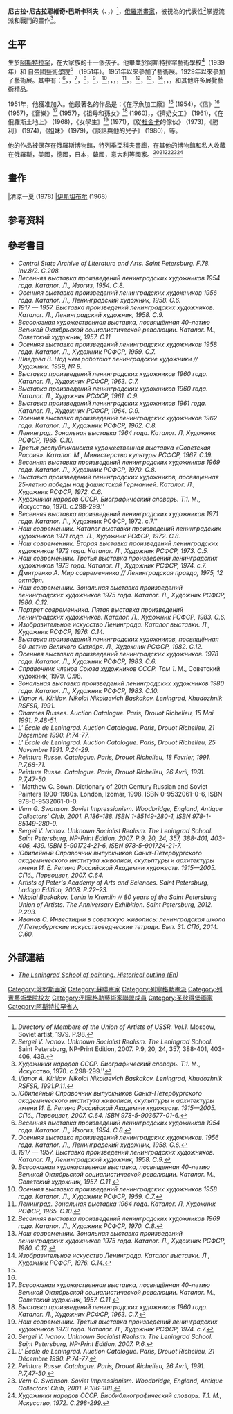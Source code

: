 {{roughtranslation|time=2015-01-08T08:01:50+00:00}}
{{Infobox Artist
| name          = <br>尼古拉·巴斯卡科夫
| image         = Baskakov-Nikolai-Nikolaevich-bask bw.jpg
| imagesize     = 200px
| caption       = 
| birthname     = 
| birthdate     = {{Birth date|1918|5|08|mf=y}}
| location      = [[阿斯特拉罕|阿斯特拉罕]]
| deathdate     = {{death date and age|1993|10|14|1918|5|08|mf=y}}
| deathplace    = [[聖彼得堡|聖彼得堡]]
| field         = [[绘画|绘画]]
| nationality   = [[俄羅斯|俄羅斯]]
| training      = [[帝國藝術學院|帝國藝術學院]]
| movement      = [[現實主義|現實主義]]，[[社会主义的现实主义|社會主義寫實主義]]
| works         = 
| patrons       = 
| awards        = 
}}

'''尼古拉•尼古拉耶維奇•巴斯卡科夫 '''（{{lang-ru|Николай Николаевич Баскаков}}、{{lang-en|Nikolai Nikolaevich Baskakov}}，{{bd|1918年|5月8日|1993年|10月14日}}）<ref>''Directory of Members of the Union of Artists of USSR. Vol.1.'' Moscow, Soviet artist, 1979. P.98.</ref>，[[俄羅斯|俄羅斯]][[畫家|畫家]]，被視為的代表性{{link-en|列寧格勒畫派|Leningrad School of Painting}}<ref>''Sergei V. Ivanov. Unknown Socialist Realism. The Leningrad School.'' Saint Petersburg, NP-Print Edition, 2007. P.9, 20, 24, 357, 388-401, 403-406, 439.</ref>掌握流派和戰鬥的畫作<ref>''Художники народов СССР. Биографический словарь. Т.1.'' М., Искусство, 1970. с.298-299.''</ref>。

==生平==


生於[[阿斯特拉罕|阿斯特拉罕]]，在大家族的十一個孩子。他畢業於阿斯特拉罕藝術學校<ref>''Vianor A. Kirillov. Nikolai Nikolaevich Baskakov. Leningrad, Khudozhnik RSFSR, 1991.P.11.''</ref>（1939年）和 自[[帝國藝術學院|帝國藝術學院]]<ref>''Юбилейный Справочник выпускников Санкт-Петербургского академического института живописи, скульптуры и архитектуры имени И. Е. Репина Российской Академии художеств. 1915—2005. СПб., Первоцвет, 2007. С.64. ISBN 978-5-903677-01-6.''</ref> （1951年）。1951年以來參加了藝術展。1929年以來參加了藝術展。其中有：{{link-en|列寧格勒藝術家的傳統春季展 (1954)|Spring exhibition (Leningrad, 1954)}}<ref name="#1">''Весенняя выставка произведений ленинградских художников 1954 года. Каталог. Л., Изогиз, 1954. С.8.''</ref>，，{{link-en|傳統的秋季展會列寧格勒藝術家 (1956)|Autumn exhibition (Leningrad, 1956)}}<ref>''Осенняя выставка произведений ленинградских художников. 1956 года. Каталог. Л., Ленинградский художник, 1958. С.6.''</ref>，{{link-en|列寧格勒藝術家週年成就展（1957）|Anniversary Art Exhibition (Leningrad, 1957)}}<ref name="#2">''1917 — 1957. Выставка произведений ленинградских художников. Каталог. Л., Ленинградский художник, 1958. С.9.''</ref>，{{link-en|全蘇展1957年|All-Union art exhibition (Moscow, 1957)}}<ref>''Всесоюзная художественная выставка, посвященная 40-летию Великой Октябрьской социалистической революции. Каталог. М., Советский художник, 1957. С.11.''</ref>，{{link-en|傳統的秋季展會列寧格勒藝術家 (1958)|Autumn exhibition (Leningrad, 1958)}}<ref>''Осенняя выставка произведений ленинградских художников 1958 года. Каталог. Л., Художник РСФСР, 1959. С.7.''</ref>，{{link-en|作品列寧格勒藝術家展（1960）|Exhibition of Leningrad artists (Russian Museum, 1960)}}，{{link-en|作品列寧格勒藝術家展（1961）|Exhibition of Leningrad artists (1961)}}，{{link-en|傳統的秋季展會列寧格勒藝術家 (1962)|Autumn exhibition (Leningrad, 1962)}}，{{link-en|藝術展《列寧格勒》1964年|"Leningrad" zonal art exhibition (1964)}}<ref>''Ленинград. Зональная выставка 1964 года. Каталог. Л, Художник РСФСР, 1965. C.10.''</ref>，{{link-en|共和黨展《蘇俄》（1967）|Soviet Russia (exhibition, 1967)}}，{{link-en|列寧格勒藝術家的傳統春季展 (1969)|Spring exhibition (Leningrad, 1969)}}<ref>''Весенняя выставка произведений ленинградских художников 1969 года. Каталог. Л., Художник РСФСР, 1970. C.8.''</ref>，{{link-en|區域展《當代》（1975）|"Our Contemporary" regional art exhibition (Leningrad, 1975)}}<ref>''Наш современник. Зональная выставка произведений ленинградских художников 1975 года. Каталог. Л., Художник РСФСР, 1980. C.12.''</ref>，{{link-en|本次展覽《藝術列寧格勒》（1976）|Fine Arts of Leningrad (Moscow, 1976)}}<ref>''Изобразительное искусство Ленинграда. Каталог выставки. Л., Художник РСФСР, 1976. C.14.''</ref>，{{link-en|傳統的秋季展會列寧格勒藝術家 (1978)|Autumn exhibition (Leningrad, 1978)}}，{{link-en|區域展（1980）|Regional Art exhibition (Leningrad, 1980)}}，和其他許多展覽藝術精品。

1951年，他獲准加入{{link-en|聖彼得堡藝術家聯盟|Saint Petersburg Union of Artists|俄羅斯聯邦藝術家聯盟列寧格勒分會}}。他最著名的作品是：《在浮魚加工廠》<ref name="#1"/> (1954)，《信》<ref name="#2"/> (1957)，《音樂》<ref>''Всесоюзная художественная выставка, посвящённая 40-летию Великой Октябрьской социалистической революции. Каталог. М., Советский художник, 1957. С.11.''</ref> (1957)，《祖母和孫女》<ref>''Выставка произведений ленинградских художников 1960 года. Каталог. Л., Художник РСФСР, 1963. С.7.''</ref> (1960)，{{link-en|列寧在克里姆林宮（1960）|Lenin in Kremlin (painting)}}，《擠奶女工》 (1961)，《在俄羅斯土地上》 (1968)，《女學生》<ref>''Наш современник. Третья выставка произведений ленинградских художников 1973 года. Каталог. Л., Художник РСФСР, 1974. с.7.''</ref> (1971)，《從[[杜金卡|杜金卡]]的傢伙》 (1973)，《勝利》 (1974)，《姐妹》 (1979)，《談話與他的兒子》 (1980)，等。

他的作品被保存在俄羅斯博物館，特列季亞科夫畫廊，在其他的博物館和私人收藏在俄羅斯，美國，德國，日本，韓國，意大利等國家。<ref>''Sergei V. Ivanov. Unknown Socialist Realism. The Leningrad School. Saint Petersburg, NP-Print Edition, 2007. P.6.''</ref><ref>''L' École de Leningrad. Auction Catalogue. Paris, Drouot Richelieu, 21 Décembre 1990. P.74-77.''</ref><ref>''Peinture Russe. Catalogue. Paris, Drouot Richelieu, 26 Avril, 1991. P.7,47-50.''</ref><ref>''Vern G. Swanson. Soviet Impressionism. Woodbridge, England, Antique Collectors' Club, 2001. Р.186-188.''</ref><ref>''Художники народов СССР. Биобиблиографический словарь. Т.1. М., Искусство, 1972. С.298-299.''</ref>

==畫作==
<gallery widths=180 heights=200>
|清凉一夏 (1978)
|[[伊斯坦布尔|伊斯坦布尔]] (1968)
</gallery>

==参考资料==
{{Reflist|2}}

==參考書目==
* ''Central State Archive of Literature and Arts. Saint Petersburg. F.78. Inv.8/2. C.208.''
* ''Весенняя выставка произведений ленинградских художников 1954 года. Каталог. Л., Изогиз, 1954. С.8.''
* ''Осенняя выставка произведений ленинградских художников 1956 года. Каталог. Л., Ленинградский художник, 1958. С.6.''
* ''1917 — 1957. Выставка произведений ленинградских художников. Каталог. Л., Ленинградский художник, 1958. С.9.''
* ''Всесоюзная художественная выставка, посвящённая 40-летию Великой Октябрьской социалистической революции. Каталог. М., Советский художник, 1957. С.11.''
* ''Осенняя выставка произведений ленинградских художников 1958 года. Каталог. Л., Художник РСФСР, 1959. С.7.''
* ''Шведова В. Над чем работают ленинградские художники // Художник. 1959, № 9.''
* ''Выставка произведений ленинградских художников 1960 года. Каталог. Л., Художник РСФСР, 1963. С.7.''
* ''Выставка произведений ленинградских художников 1960 года. Каталог. Л., Художник РСФСР, 1961. С.9.''
* ''Выставка произведений ленинградских художников 1961 года. Каталог. Л., Художник РСФСР, 1964. С.9.''
* ''Осенняя выставка произведений ленинградских художников 1962 года. Каталог. Л., Художник РСФСР, 1962. С.8.''
* ''Ленинград. Зональная выставка 1964 года. Каталог. Л, Художник РСФСР, 1965. C.10.''
* ''Третья республиканская художественная выставка «Советская Россия». Каталог. М., Министерство культуры РСФСР, 1967. С.19.''
* ''Весенняя выставка произведений ленинградских художников 1969 года. Каталог. Л., Художник РСФСР, 1970. C.8.''
* ''Выставка произведений ленинградских художников, посвященная 25-летию победы над фашистской Германией. Каталог. Л., Художник РСФСР, 1972. C.6.''
* ''Художники народов СССР. Биографический словарь. Т.1.'' М., Искусство, 1970. с.298-299.''
* ''Весенняя выставка произведений ленинградских художников 1971 года. Каталог.'' Л., Художник РСФСР, 1972. с.7.''
* ''Наш современник. Каталог выставки произведений ленинградских художников 1971 года. Л., Художник РСФСР, 1972. С.8.''
* ''Наш современник. Вторая выставка произведений ленинградских художников 1972 года. Каталог. Л., Художник РСФСР, 1973. C.5.''
* ''Наш современник. Третья выставка произведений ленинградских художников 1973 года. Каталог. Л., Художник РСФСР, 1974. с.7.''
* ''Дмитренко А. Мир современника // Ленинградская правда, 1975, 12 октября.''
* ''Наш современник. Зональная выставка произведений ленинградских художников 1975 года. Каталог. Л., Художник РСФСР, 1980. C.12.''
* ''Портрет современника. Пятая выставка произведений ленинградских художников. Каталог. Л., Художник РСФСР, 1983. C.6.''
* ''Изобразительное искусство Ленинграда. Каталог выставки. Л., Художник РСФСР, 1976. C.14.''
* ''Выставка произведений ленинградских художников, посвящённая 60-летию Великого Октября. Л., Художник РСФСР, 1982. С.12.''
* ''Осенняя выставка произведений ленинградских художников. 1978 года. Каталог. Л., Художник РСФСР, 1983. С.6.''
* ''Справочник членов Союза художников СССР. Том 1.'' М., Советский художник, 1979. C.98.
* ''Зональная выставка произведений ленинградских художников 1980 года. Каталог. Л., Художник РСФСР, 1983. C.10.''
* ''Vianor A. Kirillov. Nikolai Nikolaevich Baskakov. Leningrad, Khudozhnik RSFSR, 1991.''
* ''Charmes Russes. Auction Catalogue. Paris, Drouot Richelieu, 15 Mai 1991.  P.48-51.''
* ''L' École de Leningrad. Auction Catalogue. Paris, Drouot Richelieu, 21 Décembre 1990. P.74-77.''
* ''L' École de Leningrad. Auction Catalogue. Paris, Drouot Richelieu, 25 Novembre 1991. P.24-29.''
* ''Peinture Russe. Catalogue. Paris, Drouot Richelieu, 18 Fevrier, 1991. P.7,68-71.''
* ''Peinture Russe. Catalogue. Paris, Drouot Richelieu, 26 Avril, 1991. P.7,47-50.''
* ''Matthew C. Bown. Dictionary of 20th Century Russian and Soviet Painters 1900-1980s. London, Izomar, 1998. ISBN 0-9532061-0-6, ISBN 978-0-9532061-0-0.
* ''Vern G. Swanson. Soviet Impressionism. Woodbridge, England, Antique Collectors' Club, 2001. P.186–188. ISBN 1-85149-280-1, ISBN 978-1-85149-280-0.''
* ''Sergei V. Ivanov. Unknown Socialist Realism. The Leningrad School. Saint Petersburg, NP-Print Edition, 2007. P.9, 20, 24, 357, 388-401, 403-406, 439. ISBN 5-901724-21-6, ISBN 978-5-901724-21-7.''
* ''Юбилейный Справочник выпускников Санкт-Петербургского академического института живописи, скульптуры и архитектуры имени И. Е. Репина Российской Академии художеств. 1915—2005. СПб., Первоцвет, 2007. С.64.''
* ''Artists of Peter's Academy of Arts and Sciences. Saint Petersburg, Ladoga Edition, 2008. P.22–23.''
* ''Nikolai Baskakov. Lenin in Kremlin // 80 years of the Saint Petersburg Union of Artists. The Anniversary Exhibition. Saint Petersburg, 2012. P.203.''
* ''Иванов С. Инвестиции в советскую живопись: ленинградская школа // Петербургские искусствоведческие тетради. Вып. 31. СПб, 2014. С.60.''

==外部連結==
{{Commons|Nikolai Baskakov}}
* [http://www.leningradartist.com/outline.htm ''The Leningrad School of painting. Historical outline (En)''] {{Wayback|url=http://www.leningradartist.com/outline.htm |date=20150212083902 }}

{{Expand English|Nikolai Baskakov}}

{{列寧格勒藝術家聯盟成員}}

{{DEFAULTSORT:Баскаков, Николай Николаевич}}
[[Category:俄罗斯画家|Category:俄罗斯画家]]
[[Category:蘇聯畫家|Category:蘇聯畫家]]
[[Category:列寧格勒畫派|Category:列寧格勒畫派]]
[[Category:列賓藝術學院校友|Category:列賓藝術學院校友]]
[[Category:列寧格勒藝術家聯盟成員|Category:列寧格勒藝術家聯盟成員]]
[[Category:圣彼得堡画家|Category:圣彼得堡画家]]
[[Category:阿斯特拉罕省人|Category:阿斯特拉罕省人]]